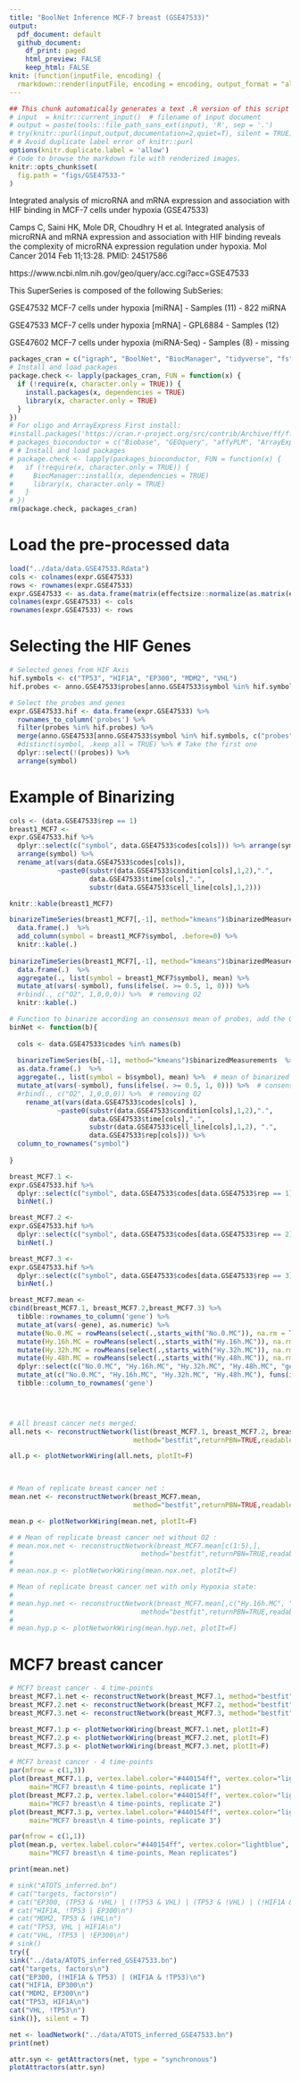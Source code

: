 ```yaml
---
title: "BoolNet Inference MCF-7 breast (GSE47533)"
output:
  pdf_document: default
  github_document: 
    df_print: paged
    html_preview: FALSE
    keep_html: FALSE
knit: (function(inputFile, encoding) {
  rmarkdown::render(inputFile, encoding = encoding, output_format = "all") })    
---
```


```r
## This chunk automatically generates a text .R version of this script when running within knitr.
# input  = knitr::current_input()  # filename of input document
# output = paste(tools::file_path_sans_ext(input), 'R', sep = '.')
# try(knitr::purl(input,output,documentation=2,quiet=T), silent = TRUE)
# # Avoid duplicate label error of knitr::purl
options(knitr.duplicate.label = 'allow')
# Code to browse the markdown file with renderized images.
knitr::opts_chunk$set(
  fig.path = "figs/GSE47533-"
)
```

Integrated analysis of microRNA and mRNA expression and association with HIF binding in MCF-7 cells under hypoxia (GSE47533)

Camps C, Saini HK, Mole DR, Choudhry H et al. Integrated analysis of microRNA and mRNA expression and association with HIF binding reveals the complexity of microRNA expression regulation under hypoxia. Mol Cancer 2014 Feb 11;13:28. PMID: 24517586

https://www.ncbi.nlm.nih.gov/geo/query/acc.cgi?acc=GSE47533

This SuperSeries is composed of the following SubSeries:

GSE47532 	MCF-7 cells under hypoxia [miRNA] - Samples (11) - 822 miRNA

GSE47533 	MCF-7 cells under hypoxia [mRNA] - GPL6884 - Samples (12)

GSE47602 	MCF-7 cells under hypoxia (miRNA-Seq) - Samples (8) - missing


```r
packages_cran = c("igraph", "BoolNet", "BiocManager", "tidyverse", "fs", "ff", "effectsize")
# Install and load packages
package.check <- lapply(packages_cran, FUN = function(x) {
  if (!require(x, character.only = TRUE)) {
    install.packages(x, dependencies = TRUE)
    library(x, character.only = TRUE)
  }
})
# For oligo and ArrayExpress First install:
#install.packages('https://cran.r-project.org/src/contrib/Archive/ff/ff_2.2-14.tar.gz',repos=NULL)
# packages_bioconductor = c("Biobase", "GEOquery", "affyPLM", "ArrayExpress", "illuminaHumanv3.db")
# # Install and load packages
# package.check <- lapply(packages_bioconductor, FUN = function(x) {
#   if (!require(x, character.only = TRUE)) {
#     BiocManager::install(x, dependencies = TRUE)
#     library(x, character.only = TRUE)
#   }
# })
rm(package.check, packages_cran)
```

<!-- ```{r} -->

<!-- download_dir <- fs::path(".data_tmp") -->
<!-- if (!dir_exists(download_dir)) { dir_create(download_dir) } -->

<!-- if (!dir_exists(".data_tmp/GSE47533_series_matrix.txt.gz")) { -->
<!--   GSE47533 <-getGEO("GSE47533", destdir = download_dir, GSEMatrix = T) -->
<!--   } else{ -->
<!--   GSE47533 <-getGEO(filename=".data_tmp/GSE47533_series_matrix.txt.gz") -->
<!-- } -->

<!-- # Normalisation: the data is already normalised -->
<!-- expr.GSE47533 <- as.matrix(exprs(normalize.ExpressionSet.quantiles(GSE47533[[1]]))) -->
<!-- prob.GSE47533 <- unique(rownames(expr.GSE47533)) -->
<!-- data.GSE47533 <- pData(GSE47533[[1]]) -->

<!-- data.GSE47533 <- data.frame( -->
<!--                   codes = as.character(data.GSE47533$geo_accession), -->
<!--                   cell_line = "MCF7", -->
<!--                   time = data.GSE47533$`time of exposure:ch1`, -->
<!--                   condition = substr(as.character(data.GSE47533$description), 1, 4), -->
<!--                   rep = data.GSE47533$description.1) -->

<!-- data.GSE47533 <- data.GSE47533 %>% -->
<!--   mutate(rep = recode(rep, "replicate 1" = 1, -->
<!--                            "replicate 2" = 2, -->
<!--                            "replicate 3" = 3)) %>% -->
<!--   mutate_at(vars(time), as.character)  %>% -->
<!--   mutate(time = ifelse(condition == "Norm", 0, time)) -->

<!-- # Convert the probes to Symbol names -->
<!-- # The below function call will return a datafram with probe_id, gene symbol -->
<!-- # and ŕefgene_id for your data -->
<!-- anno.GSE47533 <- AnnotationDbi::select(illuminaHumanv3.db, -->
<!--        keys = prob.GSE47533, -->
<!--        columns=c("ENSEMBL", "SYMBOL", "GENENAME"), -->
<!--        keytype="PROBEID") -->

<!-- colnames(anno.GSE47533) <- c("probes", "ensgene", "symbol", "description") -->

<!-- rm(download_dir, GSE47533,  prob.GSE47533) -->

<!-- save.image("../data/data.GSE47533.Rdata") -->
<!-- ``` -->


# Load the pre-processed data

```r
load("../data/data.GSE47533.Rdata")
cols <- colnames(expr.GSE47533)
rows <- rownames(expr.GSE47533)
expr.GSE47533 <- as.data.frame(matrix(effectsize::normalize(as.matrix(expr.GSE47533)), ncol = length(cols), nrow = length(rows) ))
colnames(expr.GSE47533) <- cols
rownames(expr.GSE47533) <- rows 
```

# Selecting the HIF Genes 
    
```r
# Selected genes from HIF Axis
hif.symbols <- c("TP53", "HIF1A", "EP300", "MDM2", "VHL")
hif.probes <- anno.GSE47533$probes[anno.GSE47533$symbol %in% hif.symbols]

# Select the probes and genes
expr.GSE47533.hif <- data.frame(expr.GSE47533) %>% 
  rownames_to_column('probes') %>% 
  filter(probes %in% hif.probes) %>% 
  merge(anno.GSE47533[anno.GSE47533$symbol %in% hif.symbols, c("probes","symbol")], by = "probes") %>% 
  #distinct(symbol, .keep_all = TRUE) %>% # Take the first one
  dplyr::select(!(probes)) %>% 
  arrange(symbol)
```

# Example of Binarizing

```r
cols <- (data.GSE47533$rep == 1)
breast1_MCF7 <- 
expr.GSE47533.hif %>% 
  dplyr::select(c("symbol", data.GSE47533$codes[cols])) %>% arrange(symbol) %>% 
  arrange(symbol) %>% 
  rename_at(vars(data.GSE47533$codes[cols]),
            ~paste0(substr(data.GSE47533$condition[cols],1,2),".",
                    data.GSE47533$time[cols],".",
                    substr(data.GSE47533$cell_line[cols],1,2)))

knitr::kable(breast1_MCF7)

binarizeTimeSeries(breast1_MCF7[,-1], method="kmeans")$binarizedMeasurements  %>% 
  data.frame(.)  %>% 
  add_column(symbol = breast1_MCF7$symbol, .before=0) %>% 
  knitr::kable(.)
  
binarizeTimeSeries(breast1_MCF7[,-1], method="kmeans")$binarizedMeasurements  %>% 
  data.frame(.)  %>% 
  aggregate(., list(symbol = breast1_MCF7$symbol), mean) %>% 
  mutate_at(vars(-symbol), funs(ifelse(. >= 0.5, 1, 0))) %>% 
  #rbind(., c("O2", 1,0,0,0)) %>%  # removing O2
  knitr::kable(.)
```

```r
# Function to binarize according an consensus mean of probes, add the O2 state and rename columns 
binNet <- function(b){
  
  cols <- data.GSE47533$codes %in% names(b)
  
  binarizeTimeSeries(b[,-1], method="kmeans")$binarizedMeasurements  %>% 
  as.data.frame(.)  %>% 
  aggregate(., list(symbol = b$symbol), mean) %>%  # mean of binarized probes
  mutate_at(vars(-symbol), funs(ifelse(. >= 0.5, 1, 0))) %>%  # consensus with a bies to 1 (>= 0.5)
  #rbind(., c("O2", 1,0,0,0)) %>%  # removing O2
    rename_at(vars(data.GSE47533$codes[cols] ),
            ~paste0(substr(data.GSE47533$condition[cols],1,2),".",
                    data.GSE47533$time[cols],".",
                    substr(data.GSE47533$cell_line[cols],1,2), ".",
                    data.GSE47533$rep[cols])) %>% 
  column_to_rownames("symbol")
  
}

breast_MCF7.1 <- 
expr.GSE47533.hif %>% 
  dplyr::select(c("symbol", data.GSE47533$codes[data.GSE47533$rep == 1]))  %>% 
  binNet(.) 

breast_MCF7.2 <- 
expr.GSE47533.hif %>% 
  dplyr::select(c("symbol", data.GSE47533$codes[data.GSE47533$rep == 2]))  %>% 
  binNet(.) 

breast_MCF7.3 <- 
expr.GSE47533.hif %>% 
  dplyr::select(c("symbol", data.GSE47533$codes[data.GSE47533$rep == 3]))  %>% 
  binNet(.) 

breast_MCF7.mean <- 
cbind(breast_MCF7.1, breast_MCF7.2,breast_MCF7.3) %>%
  tibble::rownames_to_column('gene') %>%
  mutate_at(vars(-gene), as.numeric) %>% 
  mutate(No.0.MC = rowMeans(select(.,starts_with("No.0.MC")), na.rm = TRUE)) %>% 
  mutate(Hy.16h.MC = rowMeans(select(.,starts_with("Hy.16h.MC")), na.rm = TRUE)) %>% 
  mutate(Hy.32h.MC = rowMeans(select(.,starts_with("Hy.32h.MC")), na.rm = TRUE)) %>% 
  mutate(Hy.48h.MC = rowMeans(select(.,starts_with("Hy.48h.MC")), na.rm = TRUE)) %>%
  dplyr::select(c("No.0.MC", "Hy.16h.MC", "Hy.32h.MC", "Hy.48h.MC", "gene")) %>%
  mutate_at(c("No.0.MC", "Hy.16h.MC", "Hy.32h.MC", "Hy.48h.MC"), funs(ifelse(. >= 0.5, 1, 0)))  %>%  # consensus with a bies to 1 (>= 0.5)  
  tibble::column_to_rownames('gene')



  
# All breast cancer nets merged:
all.nets <- reconstructNetwork(list(breast_MCF7.1, breast_MCF7.2, breast_MCF7.3),
                               method="bestfit",returnPBN=TRUE,readableFunctions=TRUE)

all.p <- plotNetworkWiring(all.nets, plotIt=F)


  
# Mean of replicate breast cancer net :
mean.net <- reconstructNetwork(breast_MCF7.mean,
                               method="bestfit",returnPBN=TRUE,readableFunctions=TRUE)

mean.p <- plotNetworkWiring(mean.net, plotIt=F)

# # Mean of replicate breast cancer net without O2 :
# mean.nox.net <- reconstructNetwork(breast_MCF7.mean[c(1:5),],
#                                method="bestfit",returnPBN=TRUE,readableFunctions=TRUE)
# 
# mean.nox.p <- plotNetworkWiring(mean.nox.net, plotIt=F)

# Mean of replicate breast cancer net with only Hypoxia state:
# 
# mean.hyp.net <- reconstructNetwork(breast_MCF7.mean[,c("Hy.16h.MC", "Hy.32h.MC", "Hy.48h.MC")],
#                                method="bestfit",returnPBN=TRUE,readableFunctions=TRUE)
# 
# mean.hyp.p <- plotNetworkWiring(mean.hyp.net, plotIt=F)

```


# MCF7 breast cancer

```r
# MCF7 breast cancer - 4 time-points
breast_MCF7.1.net <- reconstructNetwork(breast_MCF7.1, method="bestfit",returnPBN=TRUE,readableFunctions=TRUE)
breast_MCF7.2.net <- reconstructNetwork(breast_MCF7.2, method="bestfit",returnPBN=TRUE,readableFunctions=TRUE)
breast_MCF7.3.net <- reconstructNetwork(breast_MCF7.3, method="bestfit",returnPBN=TRUE,readableFunctions=TRUE)

breast_MCF7.1.p <- plotNetworkWiring(breast_MCF7.1.net, plotIt=F)
breast_MCF7.2.p <- plotNetworkWiring(breast_MCF7.2.net, plotIt=F)
breast_MCF7.3.p <- plotNetworkWiring(breast_MCF7.3.net, plotIt=F)
```

<!-- ```{r} -->
<!-- # MCF7 breast - 4 steps, replicate 1 -->
<!-- print(breast_MCF7.1.net) -->

<!-- # MCF7 breast - 4 steps, replicate 2 -->
<!-- print(breast_MCF7.2.net) -->

<!-- # MCF7 breast - 4 steps, replicate 3 -->
<!-- print(breast_MCF7.3.net) -->

<!-- # MCF7 breast - 4 steps, all replicates -->
<!-- print(all.nets) -->

<!-- # MCF7 breast - 4 steps, all replicates -->
<!-- print(mean.net) -->
<!-- ``` -->

<!-- ```{r} -->
<!-- par(mfrow = c(1,1)) -->
<!-- plot(all.p, vertex.label.color="#440154ff", vertex.color="lightblue", vertex.frame.color="white", layout=layout_in_circle, edge.curved=.3, -->
<!--      main="MCF7 breast\n 4 time-points, all replicates") -->
<!-- ``` -->


<!-- ```{r} -->
<!-- par(mfrow = c(1,1)) -->
<!-- plot(mean.hyp.p, vertex.label.color="#440154ff", vertex.color="lightblue", vertex.frame.color="white", layout=layout_in_circle,# edge.curved=.3, -->
<!--      main="MCF7 breast\n 3 time-points, without Normoxia time-point") -->
<!-- ``` -->


```r
# MCF7 breast cancer - 4 time-points 
par(mfrow = c(1,3))
plot(breast_MCF7.1.p, vertex.label.color="#440154ff", vertex.color="lightblue", vertex.frame.color="white", layout=layout_in_circle, edge.curved=.3,
     main="MCF7 breast\n 4 time-points, replicate 1")
plot(breast_MCF7.2.p, vertex.label.color="#440154ff", vertex.color="lightblue", vertex.frame.color="white", layout=layout_in_circle, edge.curved=.3,
     main="MCF7 breast\n 4 time-points, replicate 2")
plot(breast_MCF7.3.p, vertex.label.color="#440154ff", vertex.color="lightblue", vertex.frame.color="white", layout=layout_in_circle, edge.curved=.3,
     main="MCF7 breast\n 4 time-points, replicate 3")
```


```r
par(mfrow = c(1,1))
plot(mean.p, vertex.label.color="#440154ff", vertex.color="lightblue", vertex.frame.color="white", layout=layout_in_circle, edge.curved=.3,
     main="MCF7 breast\n 4 time-points, Mean replicates")
```

```r
print(mean.net)
```

<!-- ```{r} -->
<!-- par(mfrow = c(1,1)) -->
<!-- plot(mean.nox.p, vertex.label.color="#440154ff", vertex.color="lightblue", vertex.frame.color="white", layout=layout_in_circle, edge.curved=.3, -->
<!--      main="MCF7 breast\n 4 time-points, without O2") -->
<!-- ``` -->


```r

# sink("ATOTS_inferred.bn")
# cat("targets, factors\n")
# cat("EP300, (TP53 & !VHL) | (!TP53 & VHL) | (TP53 & !VHL) | (!HIF1A & TP53) |  (!HIF1A & TP53) | (HIF1A & !TP53) | (!EP300 & !VHL) | (!EP300 & !VHL) | (EP300 & VHL) | (!EP300 & !HIF1A) | (EP300 & HIF1A)\n")
# cat("HIF1A, !TP53 | EP300\n")
# cat("MDM2, TP53 & !VHL\n")
# cat("TP53, VHL | HIF1A\n")
# cat("VHL, !TP53 | !EP300\n")
# sink()
try({
sink("../data/ATOTS_inferred_GSE47533.bn")
cat("targets, factors\n")
cat("EP300, (!HIF1A & TP53) | (HIF1A & !TP53)\n")
cat("HIF1A, EP300\n")
cat("MDM2, EP300\n")
cat("TP53, HIF1A\n")
cat("VHL, !TP53\n")
sink()}, silent = T)
```

```r
net <- loadNetwork("../data/ATOTS_inferred_GSE47533.bn")
print(net)
```


```r

attr.syn <- getAttractors(net, type = "synchronous")
plotAttractors(attr.syn)
```
